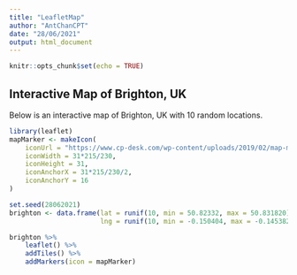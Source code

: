 ```yaml
---
title: "LeafletMap"
author: "AntChanCPT"
date: "28/06/2021"
output: html_document
---
```


```r
knitr::opts_chunk$set(echo = TRUE)
```

## Interactive Map of Brighton, UK

Below is an interactive map of Brighton, UK with 10 random locations.

```r
library(leaflet)
mapMarker <- makeIcon(
    iconUrl = "https://www.cp-desk.com/wp-content/uploads/2019/02/map-marker-free-download-png.png",
    iconWidth = 31*215/230,
    iconHeight = 31,
    iconAnchorX = 31*215/230/2,
    iconAnchorY = 16
)

set.seed(28062021)
brighton <- data.frame(lat = runif(10, min = 50.82332, max = 50.831820), 
                       lng = runif(10, min = -0.150404, max = -0.145382))

brighton %>% 
    leaflet() %>%
    addTiles() %>%
    addMarkers(icon = mapMarker)
```



